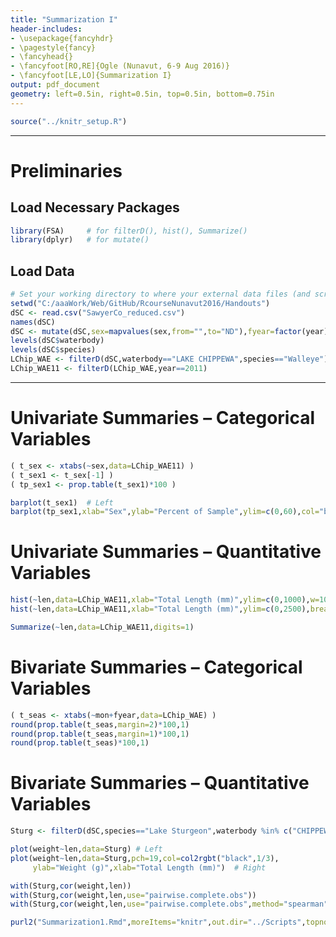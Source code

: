 ```yaml
---
title: "Summarization I"
header-includes:
- \usepackage{fancyhdr}
- \pagestyle{fancy}
- \fancyhead{}
- \fancyfoot[RO,RE]{Ogle (Nunavut, 6-9 Aug 2016)}
- \fancyfoot[LE,LO]{Summarization I}
output: pdf_document
geometry: left=0.5in, right=0.5in, top=0.5in, bottom=0.75in
---
```


```r
source("../knitr_setup.R")
```

----

# Preliminaries
## Load Necessary Packages
```r
library(FSA)     # for filterD(), hist(), Summarize()
library(dplyr)   # for mutate()
```

## Load Data
```r
# Set your working directory to where your external data files (and scripts) are located.
setwd("C:/aaaWork/Web/GitHub/RcourseNunavut2016/Handouts")
dSC <- read.csv("SawyerCo_reduced.csv")
names(dSC)
dSC <- mutate(dSC,sex=mapvalues(sex,from="",to="ND"),fyear=factor(year))
levels(dSC$waterbody)
levels(dSC$species)
LChip_WAE <- filterD(dSC,waterbody=="LAKE CHIPPEWA",species=="Walleye")
LChip_WAE11 <- filterD(LChip_WAE,year==2011)
```

----

# Univariate Summaries -- Categorical Variables
```r
( t_sex <- xtabs(~sex,data=LChip_WAE11) )
( t_sex1 <- t_sex[-1] )
( tp_sex1 <- prop.table(t_sex1)*100 )
```

```r
barplot(t_sex1)  # Left
barplot(tp_sex1,xlab="Sex",ylab="Percent of Sample",ylim=c(0,60),col="black")  # Right
```

# Univariate Summaries -- Quantitative Variables
```r
hist(~len,data=LChip_WAE11,xlab="Total Length (mm)",ylim=c(0,1000),w=10)  # Left
hist(~len,data=LChip_WAE11,xlab="Total Length (mm)",ylim=c(0,2500),breaks=seq(100,800,25))  # Right
```

```r
Summarize(~len,data=LChip_WAE11,digits=1)
```

# Bivariate Summaries -- Categorical Variables
```r
( t_seas <- xtabs(~mon+fyear,data=LChip_WAE) )
round(prop.table(t_seas,margin=2)*100,1)
round(prop.table(t_seas,margin=1)*100,1)
round(prop.table(t_seas)*100,1)
```

\newpage
# Bivariate Summaries -- Quantitative Variables
```r
Sturg <- filterD(dSC,species=="Lake Sturgeon",waterbody %in% c("CHIPPEWA RIVER","HUNTER LAKE"))
```

```r
plot(weight~len,data=Sturg) # Left
plot(weight~len,data=Sturg,pch=19,col=col2rgbt("black",1/3),
     ylab="Weight (g)",xlab="Total Length (mm)")  # Right
```
```r
with(Sturg,cor(weight,len))
with(Sturg,cor(weight,len,use="pairwise.complete.obs"))
with(Sturg,cor(weight,len,use="pairwise.complete.obs",method="spearman"))
```


```r
purl2("Summarization1.Rmd",moreItems="knitr",out.dir="../Scripts",topnotes="Nunavut 6-9-Aug-16")
```
